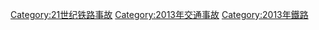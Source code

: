 {{cat topic in year| topic=鐵路事故| year=2013}}
{{Commonscat|Rail transport accidents in 2013}}

[[Category:21世纪铁路事故|Category:21世纪铁路事故]]
[[Category:2013年交通事故|Category:2013年交通事故]]
[[Category:2013年鐵路|Category:2013年鐵路]]